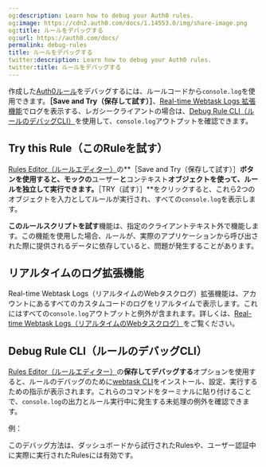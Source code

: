 ```yaml
---
og:description: Learn how to debug your Auth0 rules.
og:image: https://cdn2.auth0.com/docs/1.14553.0/img/share-image.png
og:title: ルールをデバッグする
og:url: https://auth0.com/docs/
permalink: debug-rules
title: ルールをデバッグする
twitter:description: Learn how to debug your Auth0 rules.
twitter:title: ルールをデバッグする
---
```






作成した[Auth0ルール](/rules)をデバッグするには、ルールコードから`console.log`を使用できます。[](#try-this-rule)**［Save and Try（保存して試す）］**、[Real-time Webtask Logs 拡張機能](#real-time-logs-extension)でログを表示する、レガシークライアントの場合は、[Debug Rule CLI（ルールのデバッグCLI）](#debug-rule-cli)を使用して、`console.log`アウトプットを確認できます。

## Try this Rule（このRuleを試す）

[Rules Editor（ルールエディター）](%24%7Bmanage_url%7D/#/rules/create)の**［Save and Try（保存して試す）］**ボタンを使用すると、モックの**ユーザー**と**コンテキスト**オブジェクトを使って、ルールを独立して実行できます。**［TRY（試す）］**をクリックすると、これら2つのオブジェクトを入力としてルールが実行され、すべての`console.log`を表示します。

**このルールスクリプトを試す**機能は、指定のクライアントテキスト外で機能します。この機能を使用した場合、ルールが、実際のアプリケーションから呼び出された際に提供されるデータに依存していると、問題が発生することがあります。



## リアルタイムのログ拡張機能

[](/extensions/realtime-webtask-logs)Real-time Webtask Logs（リアルタイムのWebタスクログ）拡張機能は、アカウントにあるすべてのカスタムコー​ドのログをリアルタイムで表示します。これにはすべての`console.log`アウトプットと例外が含まれます。詳しくは、[Real-time Webtask Logs（リアルタイムのWebタスクログ）](/extensions/realtime-webtask-logs)をご覧ください。

## Debug Rule CLI（ルールのデバッグCLI）



[Rules Editor（ルールエディター）](%24%7Bmanage_url%7D/#/rules/create)の**保存してデバッグする**オプションを使用すると、ルールのデバッグのために[webtask CLI](https://github.com/auth0/wt-cli)をインストール、設定、実行するための指示が表示されます。これらのコマンドをターミナルに貼り付けることで、`console.log`の出力とルール実行中に発生する未処理の例外を確認できます。

例：



このデバッグ方法は、ダッシュボードから試行されたRulesや、ユーザー認証中に実際に実行されたRulesには有効です。